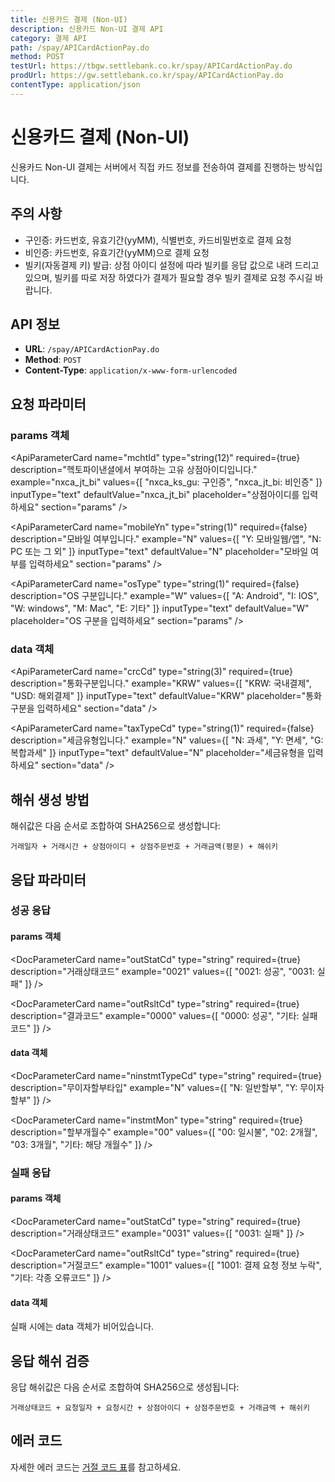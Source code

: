 ```yaml
---
title: 신용카드 결제 (Non-UI)
description: 신용카드 Non-UI 결제 API
category: 결제 API
path: /spay/APICardActionPay.do
method: POST
testUrl: https://tbgw.settlebank.co.kr/spay/APICardActionPay.do
prodUrl: https://gw.settlebank.co.kr/spay/APICardActionPay.do
contentType: application/json
---
```


# 신용카드 결제 (Non-UI)

신용카드 Non-UI 결제는 서버에서 직접 카드 정보를 전송하여 결제를 진행하는 방식입니다.

## 주의 사항

* 구인증: 카드번호, 유효기간(yyMM), 식별번호, 카드비밀번호로 결제 요청
* 비인증: 카드번호, 유효기간(yyMM)으로 결제 요청
* 빌키(자동결제 키) 발급: 상점 아이디 설정에 따라 빌키를 응답 값으로 내려 드리고 있으며, 빌키를 따로 저장 하였다가 결제가 필요할 경우 빌키 결제로 요청 주시길 바랍니다.

## API 정보

- **URL**: `/spay/APICardActionPay.do`
- **Method**: `POST`
- **Content-Type**: `application/x-www-form-urlencoded`

## 요청 파라미터

### params 객체

<ApiParameterCard
  name="mchtId"
  type="string(12)"
  required={true}
  description="헥토파이낸셜에서 부여하는 고유 상점아이디입니다."
  example="nxca_jt_bi"
  values={[
    "nxca_ks_gu: 구인증",
    "nxca_jt_bi: 비인증"
  ]}
  inputType="text"
  defaultValue="nxca_jt_bi"
  placeholder="상점아이디를 입력하세요"
  section="params"
/>

<ApiParameterCard
  name="ver"
  type="string(4)"
  required={true}
  description="전문의 버전입니다."
  example="0A19"
  note="고정값으로 사용합니다."
  inputType="text"
  defaultValue="0A19"
  fixed={true}
  section="params"
/>

<ApiParameterCard
  name="method"
  type="string(2)"
  required={true}
  description="결제수단입니다."
  example="CA"
  note="고정값으로 사용합니다."
  inputType="text"
  defaultValue="CA"
  fixed={true}
  section="params"
/>

<ApiParameterCard
  name="bizType"
  type="string(2)"
  required={true}
  description="업무 구분코드입니다."
  example="B0"
  note="고정값으로 사용합니다."
  inputType="text"
  defaultValue="B0"
  fixed={true}
  section="params"
/>

<ApiParameterCard
  name="encCd"
  type="string(2)"
  required={true}
  description="암호화 구분 코드입니다."
  example="23"
  note="고정값으로 사용합니다."
  inputType="text"
  defaultValue="23"
  fixed={true}
  section="params"
/>

<ApiParameterCard
  name="mchtTrdNo"
  type="string(100)"
  required={true}
  description="상점에서 생성하는 고유한 거래번호입니다."
  example="ORDER20211231100000"
  inputType="text"
  defaultValue="ORDER20211231100000"
  placeholder="상점주문번호를 입력하세요"
  section="params"
/>

<ApiParameterCard
  name="trdDt"
  type="string(8)"
  required={true}
  description="현재 전문을 전송하는 일자(YYYYMMDD)입니다."
  example="20211231"
  inputType="text"
  defaultValue="20211231"
  placeholder="YYYYMMDD 형식으로 입력하세요"
  section="params"
/>

<ApiParameterCard
  name="trdTm"
  type="string(6)"
  required={true}
  description="현재 전문을 전송하는 시간(HHMMSS)입니다."
  example="100000"
  inputType="text"
  defaultValue="100000"
  placeholder="HHMMSS 형식으로 입력하세요"
  section="params"
/>

<ApiParameterCard
  name="mobileYn"
  type="string(1)"
  required={false}
  description="모바일 여부입니다."
  example="N"
  values={[
    "Y: 모바일웹/앱",
    "N: PC 또는 그 외"
  ]}
  inputType="text"
  defaultValue="N"
  placeholder="모바일 여부를 입력하세요"
  section="params"
/>

<ApiParameterCard
  name="osType"
  type="string(1)"
  required={false}
  description="OS 구분입니다."
  example="W"
  values={[
    "A: Android",
    "I: IOS", 
    "W: windows",
    "M: Mac",
    "E: 기타"
  ]}
  inputType="text"
  defaultValue="W"
  placeholder="OS 구분을 입력하세요"
  section="params"
/>

### data 객체

<ApiParameterCard
  name="pktHash"
  type="string(200)"
  required={true}
  description="SHA256 방식으로 생성한 해쉬값입니다."
  example="f395b6725a9a18f2563ce34f8bc76698051d27c05e5ba815f463f00429061c0c"
  inputType="text"
  defaultValue="f395b6725a9a18f2563ce34f8bc76698051d27c05e5ba815f463f00429061c0c"
  placeholder="SHA256 해쉬값을 입력하세요"
  fixed={true}
  note="🔒 거래일자 + 거래시간 + 상점아이디 + 상점주문번호 + 거래금액(평문) + 해쉬키 순서로 조합"
  section="data"
/>

<ApiParameterCard
  name="pmtprdNm"
  type="string(128)"
  required={true}
  description="결제상품명입니다."
  example="테스트상품"
  inputType="text"
  defaultValue="테스트상품"
  placeholder="상품명을 입력하세요"
  section="data"
/>

<ApiParameterCard
  name="mchtCustNm"
  type="string(30)"
  required={true}
  description="상점 고객명입니다."
  example="홍길동"
  inputType="text"
  defaultValue="홍길동"
  placeholder="고객명을 입력하세요"
  section="data"
/>

<ApiParameterCard
  name="mchtCustId"
  type="string(50)"
  required={true}
  description="상점 고객아이디입니다."
  example="HongGilDong"
  inputType="text"
  defaultValue="HongGilDong"
  placeholder="고객아이디를 입력하세요"
  section="data"
/>

<ApiParameterCard
  name="email"
  type="string(60)"
  required={false}
  description="상점 고객 이메일주소입니다."
  example="HongGilDong@example.com"
  inputType="email"
  defaultValue="HongGilDong@example.com"
  placeholder="이메일 주소를 입력하세요"
  section="data"
/>

<ApiParameterCard
  name="cardNo"
  type="string(16)"
  required={true}
  description="카드번호입니다."
  example="1111222233334444"
  inputType="text"
  defaultValue="1111222233334444"
  placeholder="카드번호를 입력하세요"
  section="data"
/>

<ApiParameterCard
  name="vldDtMon"
  type="string(2)"
  required={true}
  description="유효기간 MM입니다."
  example="12"
  inputType="text"
  defaultValue="12"
  placeholder="유효기간 월을 입력하세요"
  section="data"
/>

<ApiParameterCard
  name="vldDtYear"
  type="string(2)"
  required={true}
  description="유효기간 YY입니다."
  example="24"
  inputType="text"
  defaultValue="24"
  placeholder="유효기간 년을 입력하세요"
  section="data"
/>

<ApiParameterCard
  name="idntNo"
  type="string(10)"
  required={false}
  description="생년월일 6자리 또는 사업자 번호 10자리입니다. 구인증만 사용합니다."
  example="991231"
  inputType="text"
  defaultValue="991231"
  placeholder="식별번호를 입력하세요"
  section="data"
/>

<ApiParameterCard
  name="cardPwd"
  type="string(2)"
  required={false}
  description="카드비밀번호 앞 2자리입니다. 구인증 결제시에만 사용합니다."
  example="00"
  inputType="text"
  defaultValue="00"
  placeholder="카드비밀번호를 입력하세요"
  section="data"
/>

<ApiParameterCard
  name="instmtMon"
  type="string(2)"
  required={true}
  description="할부개월수 2자리입니다."
  example="00"
  inputType="text"
  defaultValue="00"
  placeholder="할부개월수를 입력하세요"
  section="data"
/>

<ApiParameterCard
  name="crcCd"
  type="string(3)"
  required={true}
  description="통화구분입니다."
  example="KRW"
  values={[
    "KRW: 국내결제",
    "USD: 해외결제"
  ]}
  inputType="text"
  defaultValue="KRW"
  placeholder="통화구분을 입력하세요"
  section="data"
/>

<ApiParameterCard
  name="taxTypeCd"
  type="string(1)"
  required={false}
  description="세금유형입니다."
  example="N"
  values={[
    "N: 과세",
    "Y: 면세",
    "G: 복합과세"
  ]}
  inputType="text"
  defaultValue="N"
  placeholder="세금유형을 입력하세요"
  section="data"
/>

<ApiParameterCard
  name="trdAmt"
  type="string(12)"
  required={true}
  description="거래금액입니다."
  example="1000"
  note="국내결제: 1000, 해외결제: 150 (ex [1.50$] => 정수표기 [150])"
  inputType="text"
  defaultValue="1000"
  placeholder="거래금액을 입력하세요"
  section="data"
/>

<ApiParameterCard
  name="taxAmt"
  type="string(12)"
  required={false}
  description="거래금액 중 과세금액입니다. 복합과세일 경우 필수입니다."
  example="909"
  inputType="text"
  defaultValue="909"
  placeholder="과세금액을 입력하세요"
  section="data"
/>

<ApiParameterCard
  name="vatAmt"
  type="string(12)"
  required={false}
  description="거래금액 중 부가세금액입니다. 복합과세일 경우 필수입니다."
  example="91"
  inputType="text"
  defaultValue="91"
  placeholder="부가세금액을 입력하세요"
  section="data"
/>

<ApiParameterCard
  name="taxFreeAmt"
  type="string(12)"
  required={false}
  description="거래금액 중 비과세금액입니다. 복합과세일 경우 필수입니다."
  example="0"
  inputType="text"
  defaultValue="0"
  placeholder="비과세금액을 입력하세요"
  section="data"
/>

<ApiParameterCard
  name="svcAmt"
  type="string(12)"
  required={false}
  description="신용카드 봉사료입니다."
  example="10"
  inputType="text"
  defaultValue="10"
  placeholder="봉사료를 입력하세요"
  section="data"
/>

<ApiParameterCard
  name="notiUrl"
  type="string(250)"
  required={false}
  description="결제완료후, 헥토파이낸셜에서 상점으로 전달하는 노티(결과통보)를 수신하는Callback URL입니다."
  example="https://example.com/notiUrl"
  inputType="url"
  defaultValue="https://example.com/notiUrl"
  placeholder="결과처리 URL을 입력하세요"
  section="data"
/>

<ApiParameterCard
  name="mchtParam"
  type="string(4000)"
  required={false}
  description="기타 주문 정보를 입력하는 상점 예약 필드입니다."
  example="name=HongGilDong&age=25"
  inputType="text"
  defaultValue="name=HongGilDong&age=25"
  placeholder="상점예약필드를 입력하세요"
  section="data"
/>

## 해쉬 생성 방법

해쉬값은 다음 순서로 조합하여 SHA256으로 생성합니다:

```
거래일자 + 거래시간 + 상점아이디 + 상점주문번호 + 거래금액(평문) + 해쉬키
```

## 응답 파라미터

### 성공 응답

#### params 객체

<DocParameterCard
  name="mchtId"
  type="string"
  required={true}
  description="헥토파이낸셜에서 부여하는 고유 상점아이디"
  example="nxca_jt_bi"
/>

<DocParameterCard
  name="ver"
  type="string"
  required={true}
  description="전문의 버전"
  example="0A19"
  note="고정값"
/>

<DocParameterCard
  name="method"
  type="string"
  required={true}
  description="결제수단"
  example="CA"
  note="고정값"
/>

<DocParameterCard
  name="bizType"
  type="string"
  required={true}
  description="업무구분코드"
  example="B0"
  note="고정값"
/>

<DocParameterCard
  name="encCd"
  type="string"
  required={true}
  description="암호화구분코드"
  example="23"
  note="고정값"
/>

<DocParameterCard
  name="mchtTrdNo"
  type="string"
  required={true}
  description="상점에서 생성하는 고유 주문번호"
  example="ORDER20211231100000"
/>

<DocParameterCard
  name="trdNo"
  type="string"
  required={true}
  description="헥토파이낸셜에서 부여하는 고유 거래번호"
  example="STFP_PGCAnxca_jt_il0211129135810M1494620"
/>

<DocParameterCard
  name="trdDt"
  type="string"
  required={true}
  description="요청일자 (YYYYMMDD)"
  example="20211231"
/>

<DocParameterCard
  name="trdTm"
  type="string"
  required={true}
  description="요청시간 (HHMMSS)"
  example="100000"
/>

<DocParameterCard
  name="outStatCd"
  type="string"
  required={true}
  description="거래상태코드"
  example="0021"
  values={[
    "0021: 성공",
    "0031: 실패"
  ]}
/>

<DocParameterCard
  name="outRsltCd"
  type="string"
  required={true}
  description="결과코드"
  example="0000"
  values={[
    "0000: 성공",
    "기타: 실패코드"
  ]}
/>

<DocParameterCard
  name="outRsltMsg"
  type="string"
  required={true}
  description="결과메시지"
  example="정상적으로 처리되었습니다."
/>

<DocParameterCard
  name="pktHash"
  type="string"
  required={true}
  description="해쉬값 (요청시 전송한 값 그대로 반환)"
  example="f395b6725a9a18f2563ce34f8bc76698051d27c05e5ba815f463f00429061c0c"
/>

<DocParameterCard
  name="trdAmt"
  type="string"
  required={true}
  description="거래금액"
  example="1000"
/>

#### data 객체

<DocParameterCard
  name="billKey"
  type="string"
  required={false}
  description="빌키 (자동결제키, 빌키 서비스 이용시에만 발급)"
  example="SBILL_0123456789"
  note="빌키 서비스 별도 신청 필요"
/>

<DocParameterCard
  name="cardNo"
  type="string"
  required={true}
  description="카드번호 (마스킹 처리됨)"
  example="111122xxxxxx4444"
/>

<DocParameterCard
  name="vldDtMon"
  type="string"
  required={true}
  description="유효기간(월)"
  example="12"
/>

<DocParameterCard
  name="vldDtYear"
  type="string"
  required={true}
  description="유효기간(년)"
  example="24"
/>

<DocParameterCard
  name="issrId"
  type="string"
  required={true}
  description="발급사아이디"
  example="NHC"
/>

<DocParameterCard
  name="cardNm"
  type="string"
  required={true}
  description="카드사명"
  example="NH 농협"
/>

<DocParameterCard
  name="cardKind"
  type="string"
  required={true}
  description="카드종류명"
  example="NH 체크카드"
/>

<DocParameterCard
  name="ninstmtTypeCd"
  type="string"
  required={true}
  description="무이자할부타입"
  example="N"
  values={[
    "N: 일반할부",
    "Y: 무이자할부"
  ]}
/>

<DocParameterCard
  name="instmtMon"
  type="string"
  required={true}
  description="할부개월수"
  example="00"
  values={[
    "00: 일시불",
    "02: 2개월",
    "03: 3개월",
    "기타: 해당 개월수"
  ]}
/>

<DocParameterCard
  name="apprNo"
  type="string"
  required={true}
  description="승인번호"
  example="30001234"
/>

### 실패 응답

#### params 객체

<DocParameterCard
  name="outStatCd"
  type="string"
  required={true}
  description="거래상태코드"
  example="0031"
  values={[
    "0031: 실패"
  ]}
/>

<DocParameterCard
  name="outRsltCd"
  type="string"
  required={true}
  description="거절코드"
  example="1001"
  values={[
    "1001: 결제 요청 정보 누락",
    "기타: 각종 오류코드"
  ]}
/>

<DocParameterCard
  name="outRsltMsg"
  type="string"
  required={true}
  description="결과메시지"
  example="결제 요청 정보 누락"
/>

#### data 객체

실패 시에는 data 객체가 비어있습니다.

## 응답 해쉬 검증

응답 해쉬값은 다음 순서로 조합하여 SHA256으로 생성됩니다:

```
거래상태코드 + 요청일자 + 요청시간 + 상점아이디 + 상점주문번호 + 거래금액 + 해쉬키
```

## 에러 코드

자세한 에러 코드는 [거절 코드 표](/docs/api/pg/credit-card/error-codes)를 참고하세요.